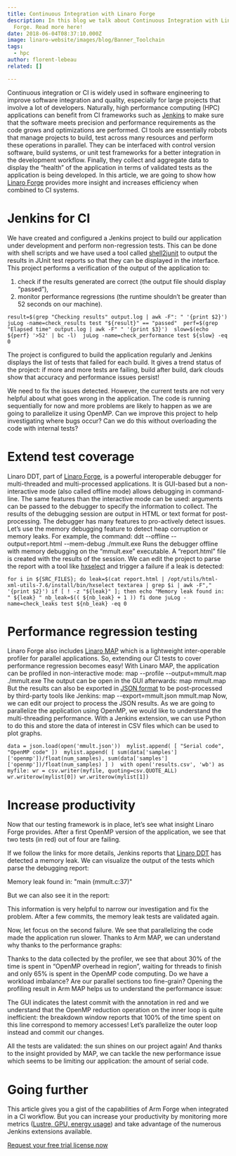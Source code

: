 ```yaml
---
title: Continuous Integration with Linaro Forge
description: In this blog we talk about Continuous Integration with Linaro
  Forge. Read more here!
date: 2018-06-04T08:37:10.000Z
image: linaro-website/images/blog/Banner_Toolchain
tags:
  - hpc
author: florent-lebeau
related: []

---
```


Continuous integration or CI is widely used in software engineering to improve software integration and quality, especially for large projects that involve a lot of developers. Naturally, high performance computing (HPC) applications can benefit from CI frameworks such as [Jenkins](https://www.jenkins.io/) to make sure that the software meets precision and performance requirements as the code grows and optimizations are performed.
CI tools are essentially robots that manage projects to build, test across many resources and perform these operations in parallel. They can be interfaced with control version software, build systems, or unit test frameworks for a better integration in the development workflow. Finally, they collect and aggregate data to display the “health” of the application in terms of validated tests as the application is being developed.
In this article, we are going to show how [Linaro Forge](https://www.linaroforge.com/documentation/) provides more insight and increases efficiency when combined to CI systems.

# Jenkins for CI

We have created and configured a Jenkins project to build our application under development and perform non-regression tests. This can be done with shell scripts and we have used a tool called [shell2junit](https://github.com/manolo/shell2junit) to output the results in JUnit test reports so that they can be displayed in the interface.
This project performs a verification of the output of the application to:

1. check if the results generated are correct (the output file should display “passed”),
2. monitor performance regressions (the runtime shouldn’t be greater than 52 seconds on our machine).

`result=$(grep "Checking results" output.log | awk -F": " '{print $2}') 
juLog -name=check_results test "${result}" == "passed" 
perf=$(grep "Elapsed time" output.log | awk -F" " '{print $3}') 
slow=$(echo ${perf} '>52' | bc -l) 
juLog -name=check_performance test ${slow} -eq 0`

The project is configured to build the application regularly and Jenkins displays the list of tests that failed for each build. It gives a trend status of the project: if more and more tests are failing, build after build, dark clouds show that accuracy and performance issues persist!

We need to fix the issues detected. However, the current tests are not very helpful about what goes wrong in the application. The code is running sequentially for now and more problems are likely to happen as we are going to parallelize it using OpenMP. Can we improve this project to help investigating where bugs occur? Can we do this without overloading the code with internal tests?

# Extend test coverage

Linaro DDT, part of [Linaro Forge](https://www.linaroforge.com/documentation/), is a powerful interoperable debugger for multi-threaded and multi-processed applications. It is GUI-based but a non-interactive mode (also called offline mode) allows debugging in command-line. The same features than the interactive mode can be used: arguments can be passed to the debugger to specify the information to collect. The results of the debugging session are output in HTML or text format for post-processing.
The debugger has many features to pro-actively detect issues. Let’s use the memory debugging feature to detect heap corruption or memory leaks. For example, the command:
ddt --offline --output=report.html --mem-debug ./mmult.exe
Runs the debugger offline with memory debugging on the “mmult.exe” executable. A “report.html” file is created with the results of the session. We can edit the project to parse the report with a tool like [hxselect](https://www.w3.org/Tools/HTML-XML-utils/man1/hxselect.html) and trigger a failure if a leak is detected:

`for i in ${SRC_FILES}; do
  leak=$(cat report.html | /opt/utils/html-xml-utils-7.6/install/bin/hxselect textarea | grep $i | awk -F"," '{print $2}')
  if [ ! -z "${leak}" ]; then
    echo "Memory leak found in: " ${leak} "
    nb_leak=$(( ${nb_leak} + 1 ))
  fi
done
juLog -name=check_leaks test ${nb_leak} -eq 0`

# Performance regression testing

Linaro Forge also includes [Linaro MAP](https://www.linaroforge.com/linaroMap/) which is a lightweight inter-operable profiler for parallel applications. So, extending our CI tests to cover performance regression becomes easy! With Linaro MAP, the application can be profiled in non-interactive mode:
map --profile --output=mmult.map ./mmult.exe
The output can be open in the GUI afterwards:
map mmult.map
But the results can also be exported in [JSON format](https://www.linaroforge.com/documentation/) to be post-processed by third-party tools like Jenkins:
map --export=mmult.json mmult.map
Now, we can edit our project to process the JSON results. As we are going to parallelize the application using OpenMP, we would like to understand the multi-threading performance. With a Jenkins extension, we can use Python to do this and store the data of interest in CSV files which can be used to plot graphs.

`data = json.load(open('mmult.json')) 
mylist.append( [ "Serial code", "OpenMP code" ]) 
mylist.append( [ sum(data['samples']['openmp'])/float(num_samples),
                 sum(data['samples']['openmp'])/float(num_samples) ] ) 
with open('results.csv', 'wb') as myfile:
   wr = csv.writer(myfile, quoting=csv.QUOTE_ALL)
   wr.writerow(mylist[0])
   wr.writerow(mylist[1])`

# Increase productivity

Now that our testing framework is in place, let’s see what insight Linaro Forge provides. After a first OpenMP version of the application, we see that two tests (in red) out of four are failing.

If we follow the links for more details, Jenkins reports that [Linaro DDT](https://www.linaroforge.com/linaroDdt/) has detected a memory leak. We can visualize the output of the tests which parse the debugging report:

Memory leak found in:  "main (mmult.c:37)"

But we can also see it in the report:

This information is very helpful to narrow our investigation and fix the problem. After a few commits, the memory leak tests are validated again.

Now, let focus on the second failure. We see that parallelizing the code made the application run slower. Thanks to Arm MAP, we can understand why thanks to the performance graphs:

Thanks to the data collected by the profiler, we see that about 30% of the time is spent in “OpenMP overhead in region”, waiting for threads to finish and only 65% is spent in the OpenMP code computing. Do we have a workload imbalance? Are our parallel sections too fine-grain? Opening the profiling result in Arm MAP helps us to understand the performance issue:

The GUI indicates the latest commit with the annotation in red and we understand that the OpenMP reduction operation on the inner loop is quite inefficient: the breakdown window reports that 100% of the time spent on this line correspond to memory accesses! Let’s parallelize the outer loop instead and commit our changes.

All the tests are validated: the sun shines on our project again! And thanks to the insight provided by MAP, we can tackle the new performance issue which seems to be limiting our application: the amount of serial code.

# Going further

This article gives you a gist of the capabilities of Arm Forge when integrated in a CI workflow. But you can increase your productivity by monitoring more metrics ([Lustre, GPU, energy usage](https://www.linaroforge.com/)) and take advantage of the numerous Jenkins extensions available.

[Request your free trial license now](https://www.linaroforge.com/freeTrial/)
